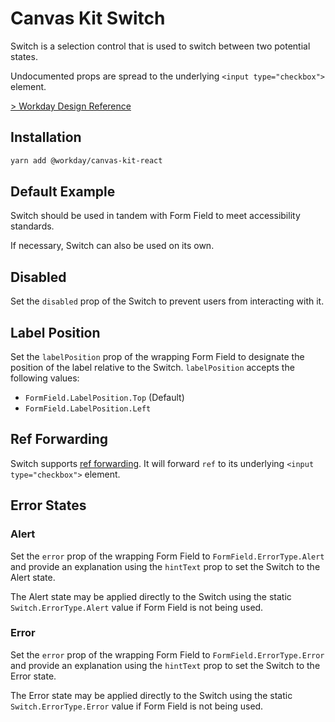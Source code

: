 


<Meta title="Components/Inputs/Switch/React" component={Switch} />

# Canvas Kit Switch

Switch is a selection control that is used to switch between two potential states.

Undocumented props are spread to the underlying `<input type="checkbox">` element.

[> Workday Design Reference](https://design.workday.com/components/inputs/switch)

## Installation

```sh
yarn add @workday/canvas-kit-react
```

## Default Example

Switch should be used in tandem with Form Field to meet accessibility standards.

<ExampleCodeBlock code={Default} />

If necessary, Switch can also be used on its own.

<ExampleCodeBlock code={Standalone} />

## Disabled

Set the `disabled` prop of the Switch to prevent users from interacting with it.

<ExampleCodeBlock code={Disabled} />

## Label Position

Set the `labelPosition` prop of the wrapping Form Field to designate the position of the label
relative to the Switch. `labelPosition` accepts the following values:

- `FormField.LabelPosition.Top` (Default)
- `FormField.LabelPosition.Left`

<ExampleCodeBlock code={LabelPosition} />

## Ref Forwarding

Switch supports [ref forwarding](https://reactjs.org/docs/forwarding-refs.html). It will forward
`ref` to its underlying `<input type="checkbox">` element.

<ExampleCodeBlock code={RefForwarding} />

## Error States

### Alert

Set the `error` prop of the wrapping Form Field to `FormField.ErrorType.Alert` and provide an
explanation using the `hintText` prop to set the Switch to the Alert state.

<ExampleCodeBlock code={Alert} />

The Alert state may be applied directly to the Switch using the static `Switch.ErrorType.Alert`
value if Form Field is not being used.

<ExampleCodeBlock code={AlertStandalone} />

### Error

Set the `error` prop of the wrapping Form Field to `FormField.ErrorType.Error` and provide an
explanation using the `hintText` prop to set the Switch to the Error state.

<ExampleCodeBlock code={Error} />

The Error state may be applied directly to the Switch using the static `Switch.ErrorType.Error`
value if Form Field is not being used.

<ExampleCodeBlock code={ErrorStandalone} />
